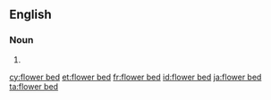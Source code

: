 ==English==

===Noun===
{{en-noun}}

# {{alternative spelling of|flowerbed}}

[[cy:flower bed]]
[[et:flower bed]]
[[fr:flower bed]]
[[id:flower bed]]
[[ja:flower bed]]
[[ta:flower bed]]